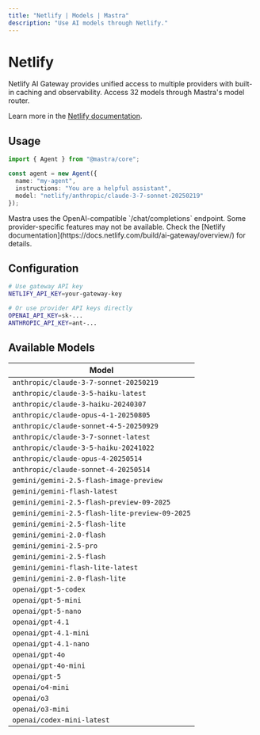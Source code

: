 ```yaml
---
title: "Netlify | Models | Mastra"  
description: "Use AI models through Netlify."
---
```



# <NetlifyLogo className="inline w-8 h-8 mr-2 align-middle" />Netlify

Netlify AI Gateway provides unified access to multiple providers with built-in caching and observability. Access 32 models through Mastra's model router.

Learn more in the [Netlify documentation](https://docs.netlify.com/build/ai-gateway/overview/).

## Usage

```typescript
import { Agent } from "@mastra/core";

const agent = new Agent({
  name: "my-agent",
  instructions: "You are a helpful assistant",
  model: "netlify/anthropic/claude-3-7-sonnet-20250219"
});
```

<Callout type="info">
Mastra uses the OpenAI-compatible `/chat/completions` endpoint. Some provider-specific features may not be available. Check the [Netlify documentation](https://docs.netlify.com/build/ai-gateway/overview/) for details.
</Callout>

## Configuration

```bash
# Use gateway API key
NETLIFY_API_KEY=your-gateway-key

# Or use provider API keys directly  
OPENAI_API_KEY=sk-...
ANTHROPIC_API_KEY=ant-...
```


## Available Models

| Model |
|-------|
| `anthropic/claude-3-7-sonnet-20250219` |
| `anthropic/claude-3-5-haiku-latest` |
| `anthropic/claude-3-haiku-20240307` |
| `anthropic/claude-opus-4-1-20250805` |
| `anthropic/claude-sonnet-4-5-20250929` |
| `anthropic/claude-3-7-sonnet-latest` |
| `anthropic/claude-3-5-haiku-20241022` |
| `anthropic/claude-opus-4-20250514` |
| `anthropic/claude-sonnet-4-20250514` |
| `gemini/gemini-2.5-flash-image-preview` |
| `gemini/gemini-flash-latest` |
| `gemini/gemini-2.5-flash-preview-09-2025` |
| `gemini/gemini-2.5-flash-lite-preview-09-2025` |
| `gemini/gemini-2.5-flash-lite` |
| `gemini/gemini-2.0-flash` |
| `gemini/gemini-2.5-pro` |
| `gemini/gemini-2.5-flash` |
| `gemini/gemini-flash-lite-latest` |
| `gemini/gemini-2.0-flash-lite` |
| `openai/gpt-5-codex` |
| `openai/gpt-5-mini` |
| `openai/gpt-5-nano` |
| `openai/gpt-4.1` |
| `openai/gpt-4.1-mini` |
| `openai/gpt-4.1-nano` |
| `openai/gpt-4o` |
| `openai/gpt-4o-mini` |
| `openai/gpt-5` |
| `openai/o4-mini` |
| `openai/o3` |
| `openai/o3-mini` |
| `openai/codex-mini-latest` |


